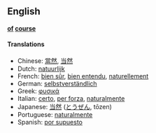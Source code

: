 ==English==
<!-- p.o.s.? adverb? -->
'''[[of]] [[course]]'''

====Translations====
*Chinese: [[當然]], [[当然]]
*Dutch: [[natuurlijk]]
*French: [[bien sûr]], [[bien entendu]], [[naturellement]]
*German: [[selbstverständlich]]
*Greek: [[φυσικά]]
*Italian: [[certo]], [[per forza]], [[naturalmente]]
*Japanese: [[当然]] ([[とうぜん]], tōzen)
*Portuguese: [[naturalmente]]
*Spanish: [[por supuesto]]